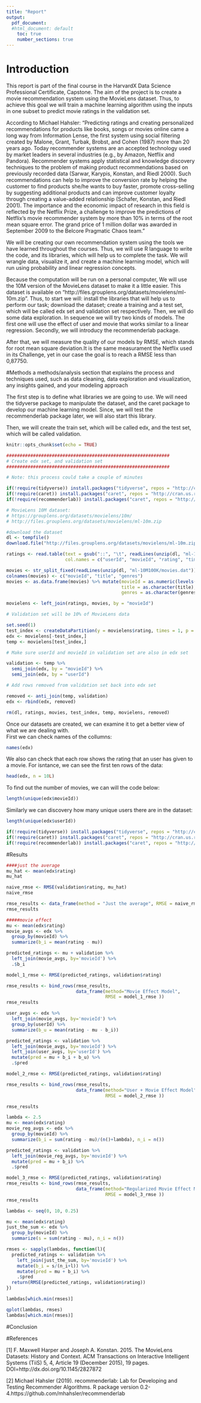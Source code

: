 ```yaml
---
title: "Report"
output:
  pdf_document: 
  #html_document: default
    toc: true
    number_sections: true
---
```


# Introduction

This report is part of the final course in the HarvardX Data Science Professional Certificate, Capstone. The aim of the project is to create a movie recommendation system using the MovieLens dataset. Thus, to achieve this goal we will train a machine learning algorithm using the inputs in one subset to predict movie ratings in the validation set.

According to Michael Hahsler: "Predicting ratings and creating personalized recommendations for products like books, songs or movies online came a long way from Information Lense, the first system using social filtering created by Malone, Grant, Turbak, Brobst, and Cohen (1987) more than 20 years ago. Today recommender systems are an accepted technology used by market leaders in several industries (e.g., by Amazon, Netflix and Pandora). Recommender systems apply statistical and knowledge discovery techniques to the problem of making product recommendations based on previously recorded data (Sarwar, Karypis, Konstan, and Riedl 2000). Such recommendations can help to improve the conversion rate by helping the customer to find products she/he wants to buy faster, promote cross-selling by suggesting additional products and can improve customer loyalty through creating a value-added relationship (Schafer, Konstan, and Riedl 2001). The importance and the economic impact of research in this field is reflected by the Netflix Prize, a challenge to improve the predictions of Netflix’s movie recommender system by more than 10% in terms of the root mean square error. The grand price of 1 million dollar was awarded in September 2009 to the Belcore Pragmatic Chaos team."

We will be creating our own recommendation system using the tools we have learned throughout the courses. Thus, we will use R language to write the code, and its libraries, which will help us to complete the task. We will wrangle data, visualize it, and create a machine learning model, which will run using probability and linear regression concepts.

Because the computation will be run on a personal computer, We will use the 10M version of the MovieLens dataset to make it a little easier. This dataset is available on "http://files.grouplens.org/datasets/movielens/ml-10m.zip". Thus, to start we will: install the libraries that will help us to perform our task; download the dataset; create a training and a test set, which will be called edx set and validation set respectively. Then, we will do some data exploration. In sequence we will try two kinds of models. The first one will use the effect of user and movie that works similar to a linear regression. Secondly, we will introducy the recommenderlab package.  

After that, we will measure the quality of our models by RMSE, which stands for root mean square deviation.It is the same measurament the Netflix used in its Challenge, yet in our case the goal is to reach a RMSE less than 0,87750. 


#Methods
a methods/analysis section that explains the process and techniques used, such as data cleaning, data exploration and visualization, any insights gained, and your modeling approach

The first step is to define what libraries we are going to use. We will need the tidyverse package to manipulate the dataset, and the caret package to develop our machine learning model. Since, we will test the recommenderlab package later, we will also start this library. 

Then, we will create the train set, which will be called edx, and the test set, which will be called validation. 


```r
knitr::opts_chunk$set(echo = TRUE)

#############################################################
# Create edx set, and validation set
#############################################################

# Note: this process could take a couple of minutes

if(!require(tidyverse)) install.packages("tidyverse", repos = "http://cran.us.r-project.org")
if(!require(caret)) install.packages("caret", repos = "http://cran.us.r-project.org")
if(!require(recommenderlab)) install.packages("caret", repos = "http://cran.us.r-project.org")

# MovieLens 10M dataset:
# https://grouplens.org/datasets/movielens/10m/
# http://files.grouplens.org/datasets/movielens/ml-10m.zip

#download the dataset
dl <- tempfile()
download.file("http://files.grouplens.org/datasets/movielens/ml-10m.zip", dl)

ratings <- read.table(text = gsub("::", "\t", readLines(unzip(dl, "ml-10M100K/ratings.dat"))),
                      col.names = c("userId", "movieId", "rating", "timestamp"))

movies <- str_split_fixed(readLines(unzip(dl, "ml-10M100K/movies.dat")), "\\::", 3)
colnames(movies) <- c("movieId", "title", "genres")
movies <- as.data.frame(movies) %>% mutate(movieId = as.numeric(levels(movieId))[movieId],
                                           title = as.character(title),
                                           genres = as.character(genres))

movielens <- left_join(ratings, movies, by = "movieId")

# Validation set will be 10% of MovieLens data

set.seed(1)
test_index <- createDataPartition(y = movielens$rating, times = 1, p = 0.1, list = FALSE)
edx <- movielens[-test_index,]
temp <- movielens[test_index,]

# Make sure userId and movieId in validation set are also in edx set

validation <- temp %>% 
  semi_join(edx, by = "movieId") %>%
  semi_join(edx, by = "userId")

# Add rows removed from validation set back into edx set

removed <- anti_join(temp, validation)
edx <- rbind(edx, removed)

rm(dl, ratings, movies, test_index, temp, movielens, removed)

```


Once our datasets are created, we can examine it to get a better view of what we are dealing with.  
First we can check names of the collumns: 

```r
names(edx)
```

We also can check that each row shows the rating that an user has given to a movie. For isntance, we can see the first ten rows of the data:

```r
head(edx, n = 10L)
```

To find out the number of movies, we can will the code below:

```r
length(unique(edx$movieId))
```

Similarly we can discovery how many unique users there are in the dataset:

```r
length(unique(edx$userId))
```

```r
if(!require(tidyverse)) install.packages("tidyverse", repos = "http://cran.us.r-project.org")
if(!require(caret)) install.packages("caret", repos = "http://cran.us.r-project.org")
if(!require(recommenderlab)) install.packages("caret", repos = "http://cran.us.r-project.org")
```





#Results

```r
####just the average
mu_hat <- mean(edx$rating)
mu_hat

naive_rmse <- RMSE(validation$rating, mu_hat)
naive_rmse

rmse_results <- data_frame(method = "Just the average", RMSE = naive_rmse)
rmse_results

```

```r
#####movie effect
mu <- mean(edx$rating) 
movie_avgs <- edx %>% 
  group_by(movieId) %>% 
  summarize(b_i = mean(rating - mu))

predicted_ratings <- mu + validation %>% 
  left_join(movie_avgs, by='movieId') %>%
  .$b_i

model_1_rmse <- RMSE(predicted_ratings, validation$rating)

rmse_results <- bind_rows(rmse_results,
                          data_frame(method="Movie Effect Model",  
                                     RMSE = model_1_rmse ))
rmse_results


```

```r
user_avgs <- edx %>% 
  left_join(movie_avgs, by='movieId') %>%
  group_by(userId) %>%
  summarize(b_u = mean(rating - mu - b_i))

predicted_ratings <- validation %>% 
  left_join(movie_avgs, by='movieId') %>%
  left_join(user_avgs, by='userId') %>%
  mutate(pred = mu + b_i + b_u) %>%
  .$pred

model_2_rmse <- RMSE(predicted_ratings, validation$rating)

rmse_results <- bind_rows(rmse_results,
                          data_frame(method="User + Movie Effect Model",  
                                     RMSE = model_2_rmse ))

rmse_results
```

```r
lambda <- 2.5
mu <- mean(edx$rating)
movie_reg_avgs <- edx %>% 
  group_by(movieId) %>% 
  summarize(b_i = sum(rating - mu)/(n()+lambda), n_i = n()) 

predicted_ratings <- validation %>% 
  left_join(movie_reg_avgs, by='movieId') %>%
  mutate(pred = mu + b_i) %>%
  .$pred

model_3_rmse <- RMSE(predicted_ratings, validation$rating)
rmse_results <- bind_rows(rmse_results,
                          data_frame(method="Regularized Movie Effect Model",  
                                     RMSE = model_3_rmse ))
rmse_results

lambdas <- seq(0, 10, 0.25)

mu <- mean(edx$rating)
just_the_sum <- edx %>% 
  group_by(movieId) %>% 
  summarize(s = sum(rating - mu), n_i = n())

rmses <- sapply(lambdas, function(l){
  predicted_ratings <- validation %>% 
    left_join(just_the_sum, by='movieId') %>% 
    mutate(b_i = s/(n_i+l)) %>%
    mutate(pred = mu + b_i) %>%
    .$pred
  return(RMSE(predicted_ratings, validation$rating))
})

lambdas[which.min(rmses)]

qplot(lambdas, rmses)  
lambdas[which.min(rmses)]


```







#Conclusion



#References

[1] F. Maxwell Harper and Joseph A. Konstan. 2015. The MovieLens Datasets: History and Context. ACM Transactions on Interactive Intelligent Systems (TiiS) 5, 4, Article 19 (December 2015), 19 pages. DOI=http://dx.doi.org/10.1145/2827872

[2] Michael Hahsler (2019). recommenderlab: Lab for Developing and Testing Recommender Algorithms. R package version 0.2-4.https://github.com/mhahsler/recommenderlab

